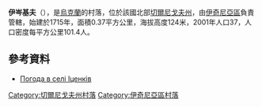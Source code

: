 {{coord|50|45|38|N|32|35|36|E|scale:100000|display=title}}

'''伊岑基夫'''（{{lang-uk|Іценків}}），是[[烏克蘭|烏克蘭]]的村落，位於該國北部[[切爾尼戈夫州|切爾尼戈夫州]]，由[[伊奇尼亞區|伊奇尼亞區]]負責管轄，始建於1715年，面積0.37平方公里，海拔高度124米，2001年人口37，人口密度每平方公里101.4人。

==參考資料==
* [http://weather.in.ua/ua/chernigovskaja/9643 Погода в селі Іценків] {{Wayback|url=http://weather.in.ua/ua/chernigovskaja/9643 |date=20111220100624 }}

[[Category:切爾尼戈夫州村落|Category:切爾尼戈夫州村落]]
[[Category:伊奇尼亞區村落|Category:伊奇尼亞區村落]]


{{Chernihiv-geo-stub}}
